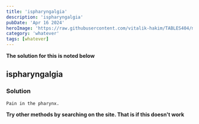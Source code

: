 ```yaml
---
title: 'ispharyngalgia'
description: 'ispharyngalgia'
pubDate: 'Apr 16 2024'
heroImage: 'https://raw.githubusercontent.com/vitalik-hakim/TABLES404/main/error_b/misc.png'
category: 'whatever'
tags: [whatever]
---
```


**The solution for this is noted below**

## ispharyngalgia

### Solution

```whatever
Pain in the pharynx.
```

**Try other methods by searching on the site. That is if this doesn't work**
